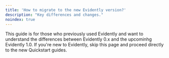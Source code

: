```yaml
---
title: 'How to migrate to the new Evidently version?'
description: "Key differences and changes."
noindex: true
---
```


This guide is for those who previously used Evidently and want to understand the differences between Evidently 0.x and the upcominhg Evidently 1.0. If you're new to Evidently, skip this page and proceed directly to the new Quickstart guides.


